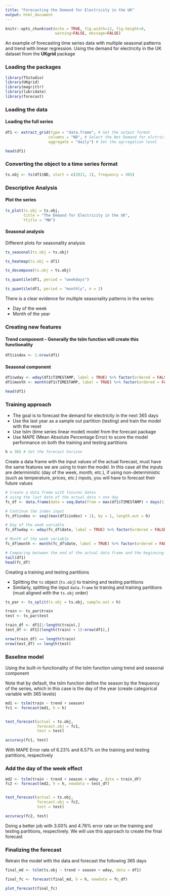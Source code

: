 ```yaml
---
title: "Forecasting the Demand for Electricity in the UK"
output: html_document
---
```


```r
knitr::opts_chunk$set(echo = TRUE, fig.width=12, fig.height=8,
                      warning=FALSE, message=FALSE)
```

An example of forecasting time series data with multiple seasonal patterns and trend with linear regression. Using the demand for electricity in the UK dataset from the **UKgrid** package

### Loading the packages
```r
library(TSstudio)
library(UKgrid)
library(magrittr)
library(lubridate)
library(forecast)
```

### Loading the data

#### Loading the full series

```r
df1 <- extract_grid(type = "data.frame", # Set the output format
                   columns = "ND", # Select the Net Demand for elctricity column
                   aggregate = "daily") # Set the agrregation level

head(df1)
```

### Converting the object to a time series format

```r
ts.obj <- ts(df1$ND, start = c(2011, 1), frequency = 365)
```


### Descriptive Analysis

#### Plot the series

```r
ts_plot(ts.obj = ts.obj, 
        title = "The Demand for Electricity in the UK",
        Ytitle = "MW")
```




#### Seasonal analysis

Different plots for seasonality analysis

```r
ts_seasonal(ts.obj = ts.obj)

ts_heatmap(ts.obj = df1)
```


```r
ts_decompose(ts.obj = ts.obj)
```




```r
ts_quantile(df1, period = "weekdays")
```


```r
ts_quantile(df1, period = "monthly", n = 2)
```


There is a clear evidence for multiple seasonality patterns in the series:

* Day of the week
* Month of the year

### Creating new features

#### Trend component - Generally the tslm function will create this functionality

```r
df1$index <- 1:nrow(df1)
```


#### Seasonal component

```r

df1$wday <- wday(df1$TIMESTAMP, label = TRUE) %>% factor(ordered = FALSE)
df1$month <- month(df1$TIMESTAMP, label = TRUE) %>% factor(ordered = FALSE)

head(df1)


```

### Training approach

* The goal is to forecast the demand for electricity in the next 365 days
* Use the last year as a sample out partition (testing) and train the model with the reset
* Use tslm (time series linear model) model from the forecast package
* Use MAPE (Mean Absolute Percentage Error) to score the model performance on both the training and testing partitions

```r
h = 365 # Set the forecast horizon
```

Create a data frame with the input values of the actual forecast, must have the same features we are using to train the model. In this case all the inputs are deterministic (day of the week, month, etc.), if using non-deterministic (such as temperature, prices, etc.) inputs, you will have to forecast their future values

```r
# Create a data frame with futures dates
# using the last date of the actual data + one day
fc_df <- data.frame(date = seq.Date(from = max(df1$TIMESTAMP) + days(1), by = "days", length.out = h))

# Continue the index input
fc_df$index <- seq((max(df1$index) + 1), by = 1, length.out = h)

# Day of the week variable
fc_df$wday <- wday(fc_df$date, label = TRUE) %>% factor(ordered = FALSE)

# Month of the week variable
fc_df$month <- month(fc_df$date, label = TRUE) %>% factor(ordered = FALSE)

# Comparing between the end of the actual data frame and the beginning of the forecast data frame
tail(df1)
head(fc_df)
```





Creating a training and testing partitions

* Splitting the `ts` object (`ts.obj`) to training and testing partitions
* Similarly, splitting the input `data.frame` to training and training partitions (must aligned with the `ts.obj` order)

```r
ts_par <- ts_split(ts.obj = ts.obj, sample.out = h)

train <- ts_par$train
test <- ts_par$test

train_df <- df1[1:length(train),]
test_df <- df1[(length(train) + 1):nrow(df1),]

nrow(train_df) == length(train)
nrow(test_df) == length(test)
```


### Baseline model

Using the built-in functionality of the tslm function using trend and seasonal component

Note that by default, the tslm function define the season by the frequency of the series, which in this case is the day of the year (create categorical variable with 365 levels)

```r
md1 <- tslm(train ~ trend + season)
fc1 <- forecast(md1, h = h)


test_forecast(actual = ts.obj, 
              forecast.obj = fc1,
              test = test)

accuracy(fc1, test)
```

With MAPE Error rate of 6.23% and 6.57% on the training and testing partitions, respectively

### Add the day of the week effect

```r
md2 <- tslm(train ~ trend + season + wday , data = train_df)
fc2 <- forecast(md2, h = h, newdata = test_df)


test_forecast(actual = ts.obj, 
              forecast.obj = fc2,
              test = test)

accuracy(fc2, test)
```

Doing a better job with 3.00% and 4.76% error rate on the training and testing partitions, respectively. We will use this approach to create the final forecast

### Finalizing the forecast

Retrain the model with the data and forecast the following 365 days

```r
final_md <- tslm(ts.obj ~ trend + season + wday, data = df1)

final_fc <- forecast(final_md, h = h, newdata = fc_df)

plot_forecast(final_fc)
```


